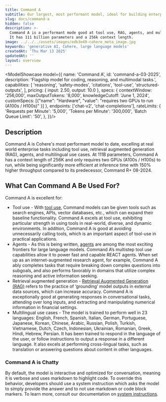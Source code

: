 ```yaml
---
title: Command A
subtitle: Our largest, most performant model, ideal for building enterprise agents with a low compute footprint.
slug: docs/command-a
hidden: false
description: >-
  Command A is a performant mode good at tool use, RAG, agents, and multilingual use cases.
  It has 111 billion parameters and a 256k context length.
image: ../../../assets/images/edb3e49-cohere_meta_image.jpg
keywords: 'generative AI, Cohere, large language models'
createdAt: 'Thu Mar 13 2025'
updatedAt: ''
layout: overview
---
```



<ModelShowcase model={{
  name: 'Command A',
  id: 'command-a-03-2025',
  description: 'Flagship model for coding, reasoning, and multimodal tasks.',
  capabilities: [
    'reasoning',
    'safety-modes',
    'citations',
    'tool-use',
    'structured-outputs',
  ],
  pricing: { input: 2.50, output: 10.0 },
  specs: {
    contextWindow: '256,000',
    maxOutputTokens: '8,000',
    knowledgeCutoff: 'June 1, 2024',
    customSpecs: [{"name": "Hardware", "value": "requires two GPUs to run (A100s / H100s)" }]
  },
  endpoints: ['chat-v2', 'chat-completions'],
  rateLimits: {
    'Requests per Minute': '5,000',
    'Tokens per Minute': '300,000',
    'Batch Queue Limit': '50',
  },
}}/>

## Description

Command A is Cohere's most performant model to date, excelling at real world enterprise tasks including tool use, retrieval augmented generation (RAG), agents, and multilingual use cases. At 111B parameters, Command A has a context length of 256K and only requires two GPUs (A100s / H100s) to run, while being significantly more efficient at inference time with 150% higher throughput compared to its predecessor, Command R+ 08-2024.

## What Can Command A Be Used For?
Command A is excellent for:

- Tool use - With [tool use](https://docs.cohere.com/docs/tool-use), Command models can be given tools such as search engines, APIs, vector databases, etc., which can expand their baseline functionality. Command A excels at tool use, exhibiting particular strength in using tools in real-world, diverse, and dynamic environments. In addition, Command A is good at avoiding unnecessarily calling tools, which is an important aspect of tool-use in practical applications.
- Agents - As this is being written, [agents](https://docs.cohere.com/docs/multi-step-tool-use) are among the most exciting frontiers for large language models. Command A’s multistep tool use capabilities allow it to power fast and capable REACT agents. When set up as an internet-augmented research agent, for example, Command A ably completes tasks that require breaking down complex questions into subgoals, and also performs favorably in domains that utilize complex reasoning and active information seeking.
- Retrieval augmented generation - [Retrieval Augmented Generation (RAG)](https://docs.cohere.com/docs/retrieval-augmented-generation-rag) refers to the practice of ‘grounding’ model outputs in external data sources, which can increase accuracy. Command A is exceptionally good at generating responses in conversational tasks, attending over long inputs, and extracting and manipulating numerical information in financial settings.
- Multilingual use cases - The model is trained to perform well in 23 languages: English, French, Spanish, Italian, German, Portuguese, Japanese, Korean, Chinese, Arabic, Russian, Polish, Turkish, Vietnamese, Dutch, Czech, Indonesian, Ukrainian, Romanian, Greek, Hindi, Hebrew, Persian. It has been trained to respond in the language of the user, or follow instructions to output a response in a different language. It also excels at performing cross-lingual tasks, such as translation or answering questions about content in other languages.

### Command A is Chatty
By default, the model is interactive and optimized for conversation, meaning it is verbose and uses markdown to highlight code. To override this behavior, developers should use a system instruction which asks the model to simply provide the answer and to not use markdown or code block markers. To learn more, consult our documentation on [system instructions](https://docs.cohere.com/docs/system-instructions). 
